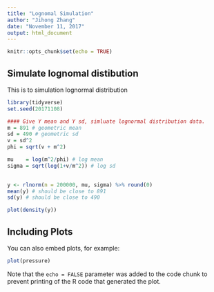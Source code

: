 ```yaml
---
title: "Lognomal Simulation"
author: "Jihong Zhang"
date: "November 11, 2017"
output: html_document
---
```


```r
knitr::opts_chunk$set(echo = TRUE)
```

## Simulate lognomal distibution
This is to simulation lognormal distribution

```r
library(tidyverse)
set.seed(20171108)

#### Give Y mean and Y sd, simluate lognormal distribution data.
m = 891 # geometric mean
sd = 490 # geometric sd
v = sd^2
phi = sqrt(v + m^2) 

mu    = log(m^2/phi) # log mean
sigma = sqrt(log(1+v/m^2)) # log sd
  

y <- rlnorm(n = 200000, mu, sigma) %>% round(0)
mean(y) # should be close to 891
sd(y) # should be close to 490

plot(density(y))

```

## Including Plots

You can also embed plots, for example:

```r
plot(pressure)
```

Note that the `echo = FALSE` parameter was added to the code chunk to prevent printing of the R code that generated the plot.
